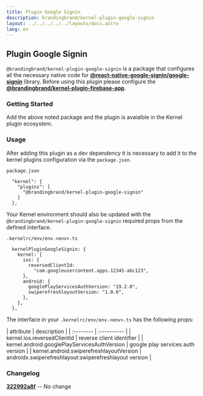 ```yaml
---
title: Plugin Google Signin
description: brandingbrand/kernel-plugin-google-signin
layout: ../../../../../layouts/docs.astro
lang: en
---
```



## Plugin Google Signin

`@brandingbrand/kernel-plugin-google-signin` is a package that configures all the necessary native code for [**@react-native-google-signin/google-signin**](https://github.com/react-native-google-signin/google-signin) library. Before using this plugin please configure the [**@brandingbrand/kernel-plugin-firebase-app**](/en/packages/plugins/firebase-app).

### Getting Started

<div class="flex w-full my-6">
  <CodeCopy args="yarn add -D @brandingbrand/kernel-plugin-google-signin && yarn add @react-native-google-signin/google-signin@^8.0.0" />
</div>

Add the above noted package and the plugin is avaialble in the Kernel plugin ecosystem.

### Usage

After adding this plugin as a dev dependency it is necessary to add it to the kernel plugins configuration via the `package.json`.

`package.json`

```
  "kernel": {
    "plugins": [
      "@brandingbrand/kernel-plugin-google-signin"
    ]
  },
```

Your Kernel environment should also be updated with the `@brandingbrand/kernel-plugin-google-signin` required props from the defined interface.

`.kernelrc/env/env.<env>.ts`

```
  kernelPluginGoogleSignin: {
    kernel: {
      ios: {
        reversedClientId:
          "com.googleusercontent.apps.12345-abc123",
      },
      android: {
        googlePlayServicesAuthVersion: "19.2.0",
        swiperefreshlayoutVersion: "1.0.0",
      },
    },
  },
```

The interface in your `.kernelrc/env/env.<env>.ts` has the following props:

<div class="my-4 overflow-scroll">
| attribute                                    | description                                            |
| :--------                                    | :----------                                            |
| kernel.ios.reversedClientId                  | reverse client identifier                              |
| kernel.android.googlePlayServicesAuthVersion | google play services auth version                      |
| kernel.android.swiperefreshlayoutVersion     | androidx.swiperefreshlayout:swiperefreshlayout version |
</div>

### Changelog

[**322992a8f**](https://github.com/brandingbrand/flagship/pull/2517/commits/322992a8f6abbb507c547bd7c59b4eac3798f494) -- No change
